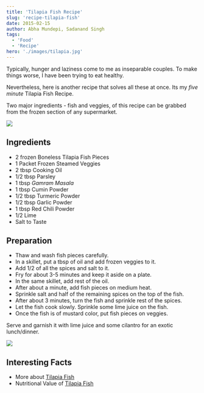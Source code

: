 ```yaml
---
title: 'Tilapia Fish Recipe'
slug: 'recipe-tilapia-fish'
date: 2015-02-15
author: Abha Mundepi, Sadanand Singh
tags:
  - 'Food'
  - 'Recipe'
hero: './images/tilapia.jpg'
---
```


Typically, hunger and laziness come to me as inseparable couples. To
make things worse, I have been trying to eat healthy.

Nevertheless, here is another recipe that solves all these at once. Its
my _five minute_ Tilapia Fish Recipe.

Two major ingredients - fish and veggies, of this recipe can be grabbed
from the frozen section of any supermarket.

![](https://res.cloudinary.com/sadanandsingh/image/upload/v1496963331/CookingVeggies_ti4q5u.jpg)

## Ingredients

- 2 frozen Boneless Tilapia Fish Pieces
- 1 Packet Frozen Steamed Veggies
- 2 tbsp Cooking Oil
- 1/2 tbsp Parsley
- 1 tbsp _Gamram Masala_
- 1 tbsp Cumin Powder
- 1/2 tbsp Turmeric Powder
- 1/2 tbsp Garlic Powder
- 1 tbsp Red Chili Powder
- 1/2 Lime
- Salt to Taste

## Preparation

- Thaw and wash fish pieces carefully.
- In a skillet, put a tbsp of oil and add frozen veggies to it.
- Add 1/2 of all the spices and salt to it.
- Fry for about 3-5 minutes and keep it aside on a plate.
- In the same skillet, add rest of the oil.
- After about a minute, add fish pieces on medium heat.
- Sprinkle salt and half of the remaining spices on the top of the
  fish.
- After about 3 minutes, turn the fish and sprinkle rest of the
  spices.
- Let the fish cook slowly. Sprinkle some lime juice on the fish.
- Once the fish is of mustard color, put fish pieces on veggies.

Serve and garnish it with lime juice and some cilantro for an exotic
lunch/dinner.

![](https://res.cloudinary.com/sadanandsingh/image/upload/v1496963334/Tilapia_v0cehs.jpg)

## Interesting Facts

- More about [Tilapia Fish](https://en.wikipedia.org/wiki/Tilapia)
- Nutritional Value of [Tilapia Fish](https://nutritiondata.self.com/facts/finfish-and-shellfish-products/9244/2)
